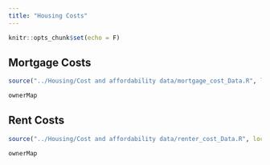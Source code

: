 ```yaml
---
title: "Housing Costs"
---
```


```r
knitr::opts_chunk$set(echo = F)
```

## Mortgage Costs
```r
source("../Housing/Cost and affordability data/mortgage_cost_Data.R", local = knitr::knit_global())

```

```r
ownerMap

```

## Rent Costs
```r
source("../Housing/Cost and affordability data/renter_cost_Data.R", local = knitr::knit_global())

```

```r
ownerMap

```